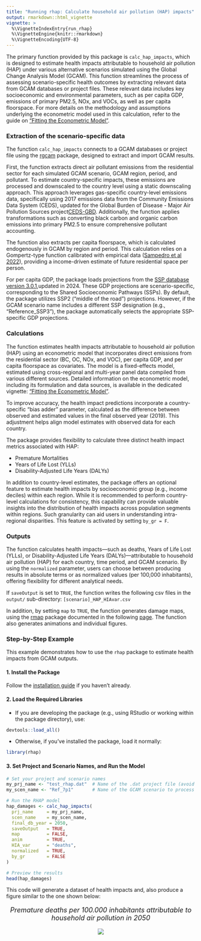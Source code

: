```yaml
---
title: "Running rhap: Calculate household air pollution (HAP) impacts"
output: rmarkdown::html_vignette
vignette: >
  %\VignetteIndexEntry{run_rhap}
  %\VignetteEngine{knitr::rmarkdown}
  %\VignetteEncoding{UTF-8}
---
```

The primary function provided by this package is `calc_hap_impacts`, which is designed to estimate health impacts attributable to household air pollution (HAP) under various alternative scenarios simulated using the Global Change Analysis Model (GCAM). This function streamlines the process of assessing scenario-specific health outcomes by extracting relevant data from GCAM databases or project files. These relevant data includes key socioeconomic and environmental parameters, such as per capita GDP, emissions of primary PM2.5, NOx, and VOCs, as well as per capita floorspace. For more details on the methodology and assumptions underlying the econometric model used in this calculation, refer to the guide on ["Fitting the Econometric Model"](https://bc3lc.github.io/rhap/articles/fit_model.html). 

### Extraction of the scenario-specific data
The function `calc_hap_impacts` connects to a GCAM databases or project file using the [rgcam](https://github.com/JGCRI/rgcam) package, designed to extract and import GCAM results. 

First, the function extracts direct air pollutant emissions from the residential sector for each simulated GCAM scenario, GCAM region, period, and pollutant. To estimate country-specific impacts, these emissions are processed and downscaled to the country level using a static downscaling approach. This approach leverages gas-specific country-level emissions data, specifically using 2017 emissions data from the Community Emissions Data System (CEDS), updated for the Global Burden of Disease - Major Air Pollution Sources project[CEDS-GBD](https://zenodo.org/record/3754964#.Y5CFtHbMKUl). Additionally, the function applies transformations such as converting black carbon and organic carbon emissions into primary PM2.5 to ensure comprehensive pollutant accounting.

The function also extracts per capita floorspace, which is calculated endogenously in GCAM by region and period. This calculation relies on a Gompertz-type function calibrated with empirical data ([Sampedro et al 2022](https://iopscience.iop.org/article/10.1088/1748-9326/ac43df/meta)), providing a income-driven estimate of future residential space per person.

For per capita GDP, the package loads projections from the [SSP database version 3.0.1](https://data.ece.iiasa.ac.at/ssp/),updated in 2024. These GDP projections are scenario-specific, corresponding to the Shared Socioeconomic Pathways (SSPs). By default, the package utilizes SSP2 ("middle of the road") projections. However, if the GCAM scenario name includes a different SSP designation (e.g., "Reference_SSP3"), the package automatically selects the appropriate SSP-specific GDP projections.


### Calculations
The function estimates health impacts attributable to household air pollution (HAP) using an econometric model that incorporates direct emissions from the residential sector (BC, OC, NOx, and VOC), per capita GDP, and per capita floorspace as covariates. The model is a fixed-effects model, estimated using cross-regional and multi-year panel data compiled from various different sources. Detailed information on the econometric model, including its formulation and data sources, is available in the dedicated vignette: ["Fitting the Econometric Model"](https://bc3lc.github.io/rhap/articles/fit_model.html).

To improve accuracy, the health impact predictions incorporate a country-specific "bias adder" parameter, calculated as the difference between observed and estimated values in the final observed year (2019). This adjustment helps align model estimates with observed data for each country.

The package provides flexibility to calculate three distinct health impact metrics associated with HAP:

* Premature Mortalities
* Years of Life Lost (YLLs)
* Disability-Adjusted Life Years (DALYs)

In addition to country-level estimates, the package offers an optional feature to estimate health impacts by socioeconomic group (e.g., income deciles) within each region. While it is recommended to perform country-level calculations for consistency, this capability can provide valuable insights into the distribution of health impacts across population segments within regions. Such granularity can aid users in understanding intra-regional disparities. This feature is activated by setting `by_gr = F`.


### Outputs
The function calculates health impacts—such as deaths, Years of Life Lost (YLLs), or Disability-Adjusted Life Years (DALYs)—attributable to household air pollution (HAP) for each country, time period, and GCAM scenario. By using the `normalized` parameter, users can choose between producing results in absolute terms or as normalized values (per 100,000 inhabitants), offering flexibility for different analytical needs. 

If `saveOutput` is set to `TRUE`, the function writes the following csv files in the `output/` sub-directory: `[scenario]_HAP_HIAvar.csv`

In addition, by setting `map` to `TRUE`, the function generates damage maps, using the [rmap](https://github.com/JGCRI/rmap) package documented in the following [page](https://jgcri.github.io/rmap/). The function also generates animations and individual figures.


### Step-by-Step Example

This example demonstrates how to use the `rhap` package to estimate health impacts from GCAM outputs.

#### 1. Install the Package

Follow the [installation guide](https://github.com/bc3LC/rhap?tab=readme-ov-file#InstallGuide) if you haven't already.

#### 2. Load the Required Libraries

- If you are developing the package (e.g., using RStudio or working within the package directory), use:

```r
devtools::load_all()
```

- Otherwise, if you've installed the package, load it normally: 
```r
library(rhap)
```

#### 3. Set Project and Scenario Names, and Run the Model

```r
# Set your project and scenario names
my_prj_name <- "test_rhap.dat"  # Name of the .dat project file (avoid spaces)
my_scen_name <- "Ref_7p1"       # Name of the GCAM scenario to process (or vector of scenarios)

# Run the RHAP model
hap_damages <- calc_hap_impacts(
  prj_name     = my_prj_name,
  scen_name    = my_scen_name,
  final_db_year = 2050,
  saveOutput   = TRUE,
  map          = FALSE,
  anim         = TRUE,
  HIA_var      = "deaths",
  normalized   = TRUE,
  by_gr        = FALSE
)

# Preview the results
head(hap_damages)
```
This code will generate a dataset of health impacts and,  also produce a figure similar to the one shown below:

<!-------------------------->
<!-------------------------->
<p align="center" style="font-size:18px;"> *Premature deaths per 100.000 inhabitants attributable to household air pollution in 2050* </p>
<p align="center"> <img src="https://raw.githubusercontent.com/bc3LC/rhap/main/vignettes/vignetteFigs/map_base_2050.png"></p>

<!-------------------------->
<!-------------------------->
